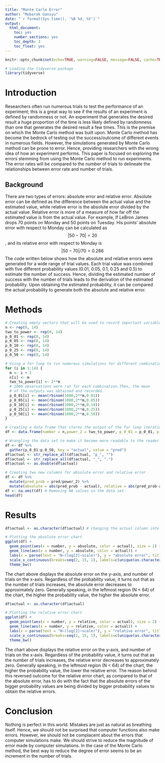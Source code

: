 ```yaml
---
title: "Monte Carlo Error"
author: "Mubarak Ganiyu"
date: "`r format(Sys.time(), '%B %d, %Y')`"
output:
  html_document:
    toc: yes
    number_sections: yes
    toc_depth: 3
    toc_float: yes
---
```



```r
knitr::opts_chunk$set(echo=TRUE, warning=FALSE, message=FALSE, cache=TRUE)
```


```r
# Loading the tidyverse package
library(tidyverse)
```

# Introduction

Researchers often run numerous trials to test the performance of an experiment; this is a great way to see if the results of an experiment is defined by randomness or not. An experiment that generates the desired result a huge proportion of the time is less likely defined by randomness than one that generates the desired result a few times. This is the premise on which the Monte Carlo method was built upon. Monte Carlo method has become the bedrock of testing out the success/outcome of different events in numerous fields. However, the simulations generated by Monte Carlo method can be prone to error. Hence, providing researchers with the wrong idea of how an experiment performs. This paper is focused on exploring the errors stemming from using the Monte Carlo method to run experiments. The error rates will be compared to the number of trials to delineate the relationships between error rate and number of trials.

## Background

There are two types of errors: absolute error and relative error. Absolute error can be defined as the difference between the actual value and the estimated value, while relative error is the absolute error divided by the actual value. Relative error is more of a measure of how far off the estimated value is from the actual value. For example, If LeBron James drops 70 points on Monday and 50 points on Tuesday. His points' absolute error with respect to Monday can be calculated as 
$$|50-70| = 20$$
, and its relative error with respect to Monday is 
$$|50-70|/70 = 0.286$$ 
The code written below shows how the absolute and relative errors were generated for a wide range of trial values. Each trial value was combined with five different probability values (0.01, 0.05, 0.1, 0.25 and 0.5) to estimate the number of success. Hence, dividing the estimated number of success with the number of trials leads to the derivation of the estimated probability. Upon obtaining the estimated probability, it can be compared the actual probability to generate both the absolute and relative error.

# Methods

```r
# Creating empty vectors that will be used to record important variables later
n <- rep(0, 14)
two_to_power <- rep(0, 14)
p_0_01 <- rep(0, 14)
p_0_05 <- rep(0, 14)
p_0_10 <- rep(0, 14)
p_0_25 <- rep(0, 14)
p_0_50 <- rep(0, 14)

# Using a for loop to run numerous simulations for different combinations
for (i in 1:14) {
  m <- i + 1
  n[i] <- m
  two_to_power[i] <- 2**m
  # 1000 observations were ran for each combination.Then, the mean
  # of the outputs was obtained and recorded.
  p_0_01[i] <- mean(rbinom(1000,2**m,0.01))
  p_0_05[i] <- mean(rbinom(1000,2**m,0.05))
  p_0_10[i] <- mean(rbinom(1000,2**m,0.10))
  p_0_25[i] <- mean(rbinom(1000,2**m,0.25))
  p_0_50[i] <- mean(rbinom(1000,2**m,0.50))
}

# Creating a data frame that stores the output of the for loop iteration into columns
df <- data.frame(number = n,power_2 = two_to_power, p_0_01 = p_0_01, p_0_05 = p_0_05, p_0_10 = p_0_10, p_0_25 = p_0_25, p_0_50 = p_0_50)

# Wrangling the data set to make it become more readable to the reader. The probability columns were rearranged into a new column.
df <- df %>% 
  gather(p_0_01:p_0_50, key = "actual", value = "pred")
df$actual <- str_replace_all(df$actual, "p_", "")
df$actual <- str_replace_all(df$actual, "_", ".")
df$actual <- as.double(df$actual)

# Creating two new columns for absolute error and relative error
df <- df %>% 
  mutate(pred_prob = pred/power_2) %>% 
  mutate(absolute = abs(pred_prob - actual), relative = abs(pred_prob-actual)/actual)
df <- na.omit(df) # Removing NA values in the data set
head(df)
```

# Results

```r
df$actual <- as.character(df$actual) # changing the actual column into a character vector

# Plotting the absolute error chart
ggplot(df) +
  geom_point(aes(x = number, y = absolute, color = actual), size = 2) + 
  geom_line(aes(x = number, y = absolute, color = actual)) + 
  labs(x = parse(text = "N~(log[2]~scale)"), y = "absolute error", title = "Absolute error chart") +
  scale_x_continuous(breaks=seq(2, 15, 1), labels=c(unique(as.character(df$power_2)))) + 
  theme_bw()
```
The chart above displays the absolute error on the y-axis, and number of trials on the x-axis. Regardless of the probability value, it turns out that as the number of trials increases, the absolute error decreases to approximately zero. Generally speaking, in the leftmost region (N < 64) of the chart, the higher the probability value, the higher the absolute error.

```r
df$actual <- as.character(df$actual)

# Plotting the relative error chart
ggplot(df) +
  geom_point(aes(x = number, y = relative, color = actual), size = 2) + 
  geom_line(aes(x = number, y = relative, color = actual)) +
  labs(x = parse(text = "N~(log[2]~scale)"), y = "relative error", title = "Relative error chart") +
  scale_x_continuous(breaks=seq(2, 15, 1), labels=c(unique(as.character(df$power_2)))) +
  theme_bw()

```
The chart above displays the relative error on the y-axis, and number of trials on the x-axis. Regardless of the probability value, it turns out that as the number of trials increases, the relative error decreases to approximately zero. Generally speaking, in the leftmost region (N < 64) of the chart, the higher the probability value, the lower the relative error. The reason behind this reversed outcome for the relative error chart, as compared to that of the absolute error, has to do with the fact that the absolute errors of the bigger probability values are being divided by bigger probability values to obtain the relative errors.

# Conclusion

Nothing is perfect in this world. Mistakes are just as natural as breathing itself. Hence, we should not be surprised that computer functions also make errors. However, we should not be complacent about the errors that computer simulations make. We should strive to reduce the magnitude of error made by computer simulations. In the case of the Monte Carlo method, the best way to reduce the degree of error seems to be an increment in the number of trials.



